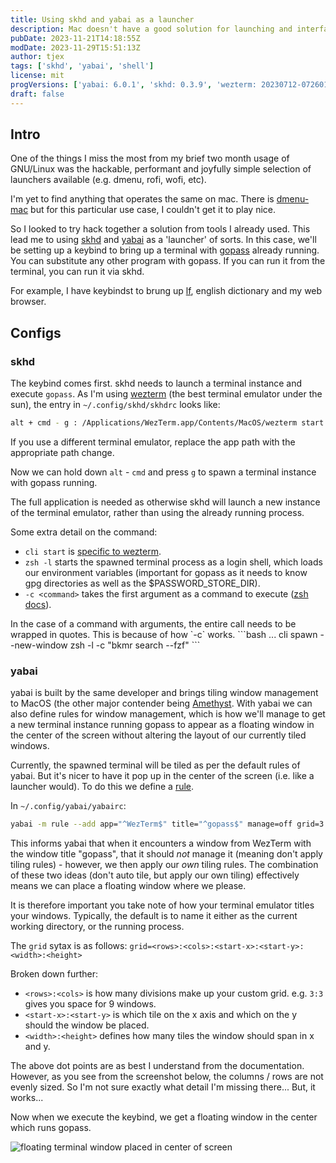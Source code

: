 ```yaml
---
title: Using skhd and yabai as a launcher
description: Mac doesn't have a good solution for launching and interfacting with terminal applications yet, this is my strategy in the meantime.
pubDate: 2023-11-21T14:18:55Z
modDate: 2023-11-29T15:51:13Z 
author: tjex
tags: ['skhd', 'yabai', 'shell']
license: mit
progVersions: ['yabai: 6.0.1', 'skhd: 0.3.9', 'wezterm: 20230712-072601-f4abf8fd']
draft: false
---
```



## Intro

One of the things I miss the most from my brief two month usage of GNU/Linux
was the hackable, performant and joyfully simple selection of launchers
available (e.g. dmenu, rofi, wofi, etc).

I'm yet to find anything that operates the same on mac. There is
[dmenu-mac](https://github.com/oNaiPs/dmenu-mac) but for this particular use
case, I couldn't get it to play nice. 

So I looked to try hack together a solution from tools I already used. This
lead me to using [skhd](https://github.com/koekeishiya/skhd) and
[yabai](https://github.com/koekeishiya/yabai) as a 'launcher' of sorts. In this
case, we'll be setting up a keybind to bring up a terminal with
[gopass](https://github.com/gopasspw/gopass) already running. You can
substitute any other program with gopass. If you can run it from the
terminal, you can run it via skhd.

For example, I have keybindst to brung up [lf](https://github.com/gokcehan/lf),
english dictionary and my web browser.

## Configs

### skhd

The keybind comes first. skhd needs to launch a terminal instance and execute `gopass`.
As I'm using [wezterm](https://wezfurlong.org/wezterm/) (the best terminal emulator under the sun),
the entry in `~/.config/skhd/skhdrc` looks like:

```bash
alt + cmd - g : /Applications/WezTerm.app/Contents/MacOS/wezterm start zsh -l -c gopass
```
<Callout type="note">
If you use a different terminal emulator, replace the app path with the appropriate path change.
</Callout>

Now we can hold down `alt` - `cmd` and press `g` to spawn a terminal instance with gopass running.

The full application is needed as otherwise skhd will launch a new instance of
the terminal emulator, rather than using the already running process.

Some extra detail on the command:

- `cli start` is [specific to wezterm](https://wezfurlong.org/wezterm/cli/start.html?h=start).
- `zsh -l` starts the spawned terminal process as a login shell, which loads our environment variables (important for gopass as it needs to know gpg directories as well as the $PASSWORD_STORE_DIR).
- `-c <command>` takes the first argument as a command to execute ([zsh docs](https://zsh.sourceforge.io/Doc/Release/Invocation.html#Invocation)).

<Callout type="note">
In the case of a command with arguments, the entire call needs to be wrapped in quotes. This is because of how `-c` works.
```bash
... cli spawn --new-window zsh -l -c "bkmr search --fzf"
```
</Callout >

### yabai

yabai is built by the same developer and brings tiling window management to MacOS
(the other major contender being [Amethyst](https://github.com/ianyh/Amethyst). With
yabai we can also define rules for window management, which is how we'll manage to
get a new terminal instance running gopass to appear as a floating window in the center
of the screen without altering the layout of our currently tiled windows.


Currently, the spawned terminal will be tiled as per the default rules of yabai. But it's nicer to have it pop
up in the center of the screen (i.e. like a launcher would). To do this we define a [rule](https://github.com/koekeishiya/yabai/blob/master/doc/yabai.asciidoc#rule).

In `~/.config/yabai/yabairc`:

```bash
yabai -m rule --add app="^WezTerm$" title="^gopass$" manage=off grid=3:3:1:1:1:1

```
This informs yabai that when it encounters a window from WezTerm with the window title "gopass", that it should
_not_ manage it (meaning don't apply tiling rules) - however, we then apply our _own_ tiling rules. The combination
of these two ideas (don't auto tile, but apply our own tiling) effectively means we can place a floating window
where we please.

It is therefore important you take note of how your terminal emulator titles your windows. Typically, the default
is to name it either as the current working directory, or the running process.

The `grid` sytax is as follows: `grid=<rows>:<cols>:<start-x>:<start-y>:<width>:<height>`

Broken down further:

- `<rows>:<cols>` is how many divisions make up your custom grid. e.g. `3:3` gives you space for 9 windows.
- `<start-x>:<start-y>` is which tile on the x axis and which on the y should the window be placed.
- `<width>:<height>` defines how many tiles the window should span in x and y.

<Callout type="note">
The above dot points are as best I understand from the documentation. However, as you see from the screenshot below, 
the columns / rows are not evenly sized. So I'm not sure exactly what detail I'm missing there... But, it works...
</Callout>

Now when we execute the keybind, we get a floating window in the center which runs gopass.

<p>
<Image src={center_float} alt="floating terminal window placed in center of screen" />
</p>



